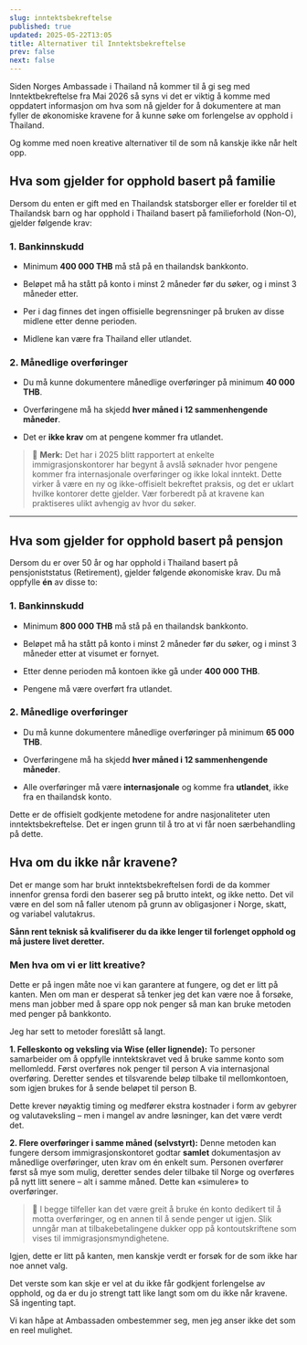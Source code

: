 ```yaml
---
slug: inntektsbekreftelse
published: true
updated: 2025-05-22T13:05
title: Alternativer til Inntektsbekreftelse
prev: false
next: false
---
```

Siden Norges Ambassade i Thailand nå kommer til å gi seg med Inntektbekreftelse fra Mai 2026 så syns vi det er viktig å komme med oppdatert informasjon om hva som nå gjelder for å dokumentere at man fyller de økonomiske kravene for å kunne søke om forlengelse av opphold i Thailand.

Og komme med noen kreative alternativer til de som nå kanskje ikke når helt opp.

## Hva som gjelder for opphold basert på familie

Dersom du enten er gift med en Thailandsk statsborger eller er forelder til et Thailandsk barn og har opphold i Thailand basert på familieforhold (Non-O), gjelder følgende krav:

### 1. Bankinnskudd

- Minimum **400 000 THB** må stå på en thailandsk bankkonto.

- Beløpet må ha stått på konto i minst 2 måneder før du søker, og i minst 3 måneder etter.

- Per i dag finnes det ingen offisielle begrensninger på bruken av disse midlene etter denne perioden.

- Midlene kan være fra Thailand eller utlandet.

### 2. Månedlige overføringer

- Du må kunne dokumentere månedlige overføringer på minimum **40 000 THB**.

- Overføringene må ha skjedd **hver måned i 12 sammenhengende måneder**.

- Det er **ikke krav** om at pengene kommer fra utlandet.

> 💬 **Merk:** Det har i 2025 blitt rapportert at enkelte immigrasjonskontorer har begynt å avslå søknader hvor pengene kommer fra internasjonale overføringer og ikke lokal inntekt. Dette virker å være en ny og ikke-offisielt bekreftet praksis, og det er uklart hvilke kontorer dette gjelder. Vær forberedt på at kravene kan praktiseres ulikt avhengig av hvor du søker.

---

## Hva som gjelder for opphold basert på pensjon

Dersom du er over 50 år og har opphold i Thailand basert på pensjoniststatus (Retirement), gjelder følgende økonomiske krav. Du må oppfylle **én** av disse to:

### 1. Bankinnskudd

- Minimum **800 000 THB** må stå på en thailandsk bankkonto.

- Beløpet må ha stått på konto i minst 2 måneder før du søker, og i minst 3 måneder etter at visumet er fornyet.

- Etter denne perioden må kontoen ikke gå under **400 000 THB**.

- Pengene må være overført fra utlandet.

### 2. Månedlige overføringer

- Du må kunne dokumentere månedlige overføringer på minimum **65 000 THB**.

- Overføringene må ha skjedd **hver måned i 12 sammenhengende måneder**.

- Alle overføringer må være **internasjonale** og komme fra **utlandet**, ikke fra en thailandsk konto.

Dette er de offisielt godkjente metodene for andre nasjonaliteter uten inntektsbekreftelse. Det er ingen grunn til å tro at vi får noen særbehandling på dette.

## Hva om du ikke når kravene?

Det er mange som har brukt inntektsbekreftelsen fordi de da kommer innenfor grensa fordi den baserer seg på brutto intekt, og ikke netto. Det vil være en del som nå faller utenom på grunn av obligasjoner i Norge, skatt, og variabel valutakrus.

**Sånn rent teknisk så kvalifiserer du da ikke lenger til forlenget opphold og må justere livet deretter.**

### Men hva om vi er litt kreative?

Dette er på ingen måte noe vi kan garantere at fungere, og det er litt på kanten. Men om man er desperat så tenker jeg det kan være noe å forsøke, mens man jobber med å spare opp nok penger så man kan bruke metoden med penger på bankkonto.

Jeg har sett to metoder foreslått så langt.

**1. Felleskonto og veksling via Wise (eller lignende):** To personer samarbeider om å oppfylle inntektskravet ved å bruke samme konto som mellomledd. Først overføres nok penger til person A via internasjonal overføring. Deretter sendes et tilsvarende beløp tilbake til mellomkontoen, som igjen brukes for å sende beløpet til person B.

Dette krever nøyaktig timing og medfører ekstra kostnader i form av gebyrer og valutaveksling – men i mangel av andre løsninger, kan det være verdt det.

**2. Flere overføringer i samme måned (selvstyrt):** Denne metoden kan fungere dersom immigrasjonskontoret godtar **samlet** dokumentasjon av månedlige overføringer, uten krav om én enkelt sum. Personen overfører først så mye som mulig, deretter sendes deler tilbake til Norge og overføres på nytt litt senere – alt i samme måned. Dette kan «simulere» to overføringer.

> 🔁 I begge tilfeller kan det være greit å bruke én konto dedikert til å motta overføringer, og en annen til å sende penger ut igjen. Slik unngår man at tilbakebetalingene dukker opp på kontoutskriftene som vises til immigrasjonsmyndighetene.

Igjen, dette er litt på kanten, men kanskje verdt er forsøk for de som ikke har noe annet valg.

Det verste som kan skje er vel at du ikke får godkjent forlengelse av opphold, og da er du jo strengt tatt like langt som om du ikke når kravene. Så ingenting tapt.

Vi kan håpe at Ambassaden ombestemmer seg, men jeg anser ikke det som en reel mulighet.
